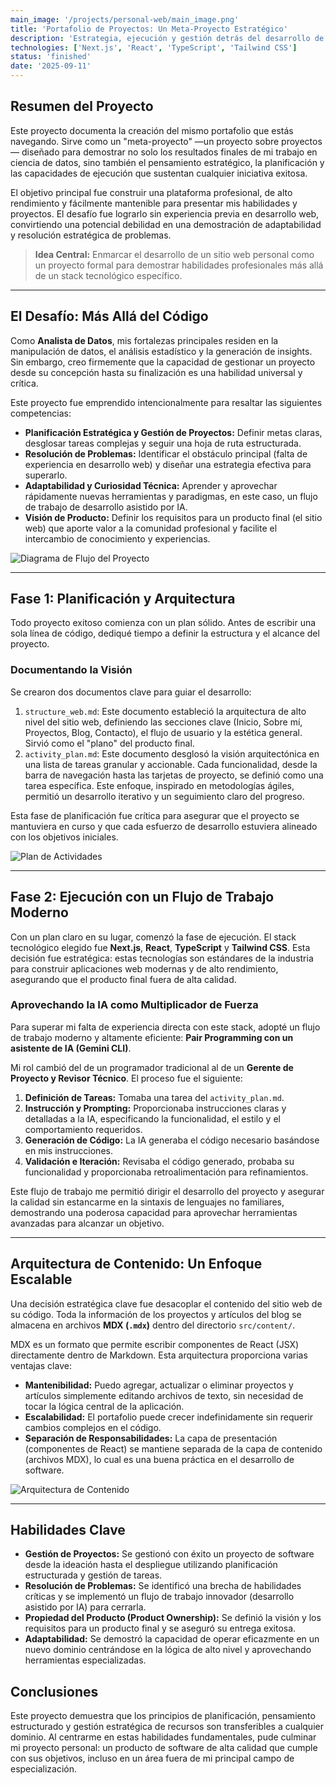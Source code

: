 ```yaml
---
main_image: '/projects/personal-web/main_image.png'
title: 'Portafolio de Proyectos: Un Meta-Proyecto Estratégico'
description: 'Estrategia, ejecución y gestión detrás del desarrollo de este sitio web personal.'
technologies: ['Next.js', 'React', 'TypeScript', 'Tailwind CSS']
status: 'finished'
date: '2025-09-11'
---
```


## Resumen del Proyecto

Este proyecto documenta la creación del mismo portafolio que estás navegando. Sirve como un "meta-proyecto" —un proyecto sobre proyectos— diseñado para demostrar no solo los resultados finales de mi trabajo en ciencia de datos, sino también el pensamiento estratégico, la planificación y las capacidades de ejecución que sustentan cualquier iniciativa exitosa.

El objetivo principal fue construir una plataforma profesional, de alto rendimiento y fácilmente mantenible para presentar mis habilidades y proyectos. El desafío fue lograrlo sin experiencia previa en desarrollo web, convirtiendo una potencial debilidad en una demostración de adaptabilidad y resolución estratégica de problemas.

> **Idea Central:** Enmarcar el desarrollo de un sitio web personal como un proyecto formal para demostrar habilidades profesionales más allá de un stack tecnológico específico.

---

## El Desafío: Más Allá del Código

Como **Analista de Datos**, mis fortalezas principales residen en la manipulación de datos, el análisis estadístico y la generación de insights. Sin embargo, creo firmemente que la capacidad de gestionar un proyecto desde su concepción hasta su finalización es una habilidad universal y crítica.

Este proyecto fue emprendido intencionalmente para resaltar las siguientes competencias:

*   **Planificación Estratégica y Gestión de Proyectos:** Definir metas claras, desglosar tareas complejas y seguir una hoja de ruta estructurada.
*   **Resolución de Problemas:** Identificar el obstáculo principal (falta de experiencia en desarrollo web) y diseñar una estrategia efectiva para superarlo.
*   **Adaptabilidad y Curiosidad Técnica:** Aprender y aprovechar rápidamente nuevas herramientas y paradigmas, en este caso, un flujo de trabajo de desarrollo asistido por IA.
*   **Visión de Producto:** Definir los requisitos para un producto final (el sitio web) que aporte valor a la comunidad profesional y facilite el intercambio de conocimiento y experiencias.

![Diagrama de Flujo del Proyecto](/projects/personal-web/image_1.png)

---

## Fase 1: Planificación y Arquitectura

Todo proyecto exitoso comienza con un plan sólido. Antes de escribir una sola línea de código, dediqué tiempo a definir la estructura y el alcance del proyecto.

### Documentando la Visión

Se crearon dos documentos clave para guiar el desarrollo:

1.  `structure_web.md`: Este documento estableció la arquitectura de alto nivel del sitio web, definiendo las secciones clave (Inicio, Sobre mí, Proyectos, Blog, Contacto), el flujo de usuario y la estética general. Sirvió como el "plano" del producto final.
2.  `activity_plan.md`: Este documento desglosó la visión arquitectónica en una lista de tareas granular y accionable. Cada funcionalidad, desde la barra de navegación hasta las tarjetas de proyecto, se definió como una tarea específica. Este enfoque, inspirado en metodologías ágiles, permitió un desarrollo iterativo y un seguimiento claro del progreso.

Esta fase de planificación fue crítica para asegurar que el proyecto se mantuviera en curso y que cada esfuerzo de desarrollo estuviera alineado con los objetivos iniciales.

![Plan de Actividades](/projects/personal-web/image_2.png)

---

## Fase 2: Ejecución con un Flujo de Trabajo Moderno

Con un plan claro en su lugar, comenzó la fase de ejecución. El stack tecnológico elegido fue **Next.js**, **React**, **TypeScript** y **Tailwind CSS**. Esta decisión fue estratégica: estas tecnologías son estándares de la industria para construir aplicaciones web modernas y de alto rendimiento, asegurando que el producto final fuera de alta calidad.

### Aprovechando la IA como Multiplicador de Fuerza

Para superar mi falta de experiencia directa con este stack, adopté un flujo de trabajo moderno y altamente eficiente: **Pair Programming con un asistente de IA (Gemini CLI)**.

Mi rol cambió del de un programador tradicional al de un **Gerente de Proyecto y Revisor Técnico**. El proceso fue el siguiente:

1.  **Definición de Tareas:** Tomaba una tarea del `activity_plan.md`.
2.  **Instrucción y Prompting:** Proporcionaba instrucciones claras y detalladas a la IA, especificando la funcionalidad, el estilo y el comportamiento requeridos.
3.  **Generación de Código:** La IA generaba el código necesario basándose en mis instrucciones.
4.  **Validación e Iteración:** Revisaba el código generado, probaba su funcionalidad y proporcionaba retroalimentación para refinamientos.

Este flujo de trabajo me permitió dirigir el desarrollo del proyecto y asegurar la calidad sin estancarme en la sintaxis de lenguajes no familiares, demostrando una poderosa capacidad para aprovechar herramientas avanzadas para alcanzar un objetivo.

---

## Arquitectura de Contenido: Un Enfoque Escalable

Una decisión estratégica clave fue desacoplar el contenido del sitio web de su código. Toda la información de los proyectos y artículos del blog se almacena en archivos **MDX (`.mdx`)** dentro del directorio `src/content/`.

MDX es un formato que permite escribir componentes de React (JSX) directamente dentro de Markdown. Esta arquitectura proporciona varias ventajas clave:

*   **Mantenibilidad:** Puedo agregar, actualizar o eliminar proyectos y artículos simplemente editando archivos de texto, sin necesidad de tocar la lógica central de la aplicación.
*   **Escalabilidad:** El portafolio puede crecer indefinidamente sin requerir cambios complejos en el código.
*   **Separación de Responsabilidades:** La capa de presentación (componentes de React) se mantiene separada de la capa de contenido (archivos MDX), lo cual es una buena práctica en el desarrollo de software.

![Arquitectura de Contenido](/projects/personal-web/image_3.png)

---

## Habilidades Clave

*   **Gestión de Proyectos:** Se gestionó con éxito un proyecto de software desde la ideación hasta el despliegue utilizando planificación estructurada y gestión de tareas.
*   **Resolución de Problemas:** Se identificó una brecha de habilidades críticas y se implementó un flujo de trabajo innovador (desarrollo asistido por IA) para cerrarla.
*   **Propiedad del Producto (Product Ownership):** Se definió la visión y los requisitos para un producto final y se aseguró su entrega exitosa.
*   **Adaptabilidad:** Se demostró la capacidad de operar eficazmente en un nuevo dominio centrándose en la lógica de alto nivel y aprovechando herramientas especializadas.

## Conclusiones

Este proyecto demuestra que los principios de planificación, pensamiento estructurado y gestión estratégica de recursos son transferibles a cualquier dominio. Al centrarme en estas habilidades fundamentales, pude culminar mi proyecto personal: un producto de software de alta calidad que cumple con sus objetivos, incluso en un área fuera de mi principal campo de especialización.
